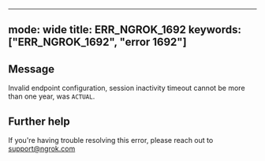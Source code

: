 
---
mode: wide
title: ERR_NGROK_1692
keywords: ["ERR_NGROK_1692", "error 1692"]
---

## Message
Invalid endpoint configuration, session inactivity timeout cannot be more than one year, was `ACTUAL`.




## Further help
If you're having trouble resolving this error, please reach out to [support@ngrok.com](mailto:support@ngrok.com?subject=Help%20with%20ERR_NGROK_1692)

